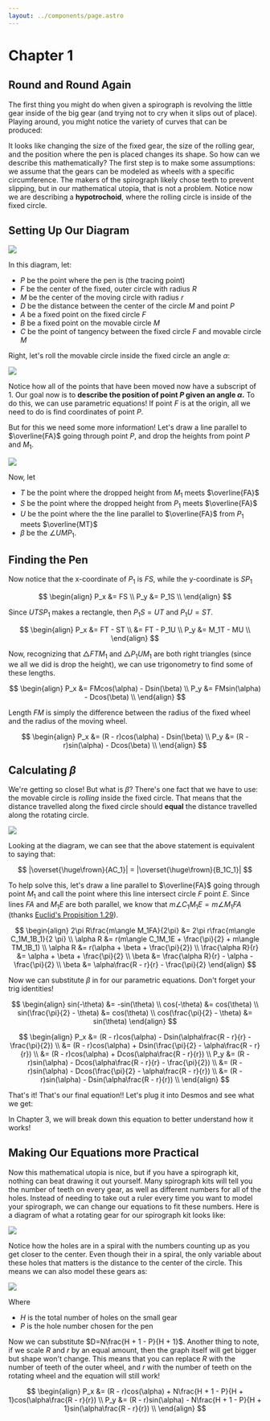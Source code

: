 ```yaml
---
layout: ../components/page.astro
---
```



# Chapter 1

## Round and Round Again

The first thing you might do when given a spirograph is revolving the little gear inside of the big gear (and trying not to cry when it slips out of place). Playing around, you might notice the variety of curves that can be produced:

It looks like changing the size of the fixed gear, the size of the rolling gear, and the position where the pen is placed changes its shape. So how can we describe this mathematically? The first step is to make some assumptions: we assume that the gears can be modeled as wheels with a specific circumference. The makers of the spirograph likely chose teeth to prevent slipping, but in our mathematical utopia, that is not a problem. Notice now we are describing a **hypotrochoid**, where the rolling circle is inside of the fixed circle.

## Setting Up Our Diagram

<img src="/spirographs/assets/inner1.jpg" />

In this diagram, let:

-   $P$ be the point where the pen is (the tracing point)
-   $F$ be the center of the fixed, outer circle with radius $R$
-   $M$ be the center of the moving circle with radius $r$
-   $D$ be the distance between the center of the circle $M$ and point $P$
-   $A$ be a fixed point on the fixed circle $F$
-   $B$ be a fixed point on the movable circle $M$
-   $C$ be the point of tangency between the fixed circle $F$ and movable circle $M$

Right, let's roll the movable circle inside the fixed circle an angle $\alpha$:

<img src="/spirographs/assets/inner2.jpg" />

Notice how all of the points that have been moved now have a subscript of 1. Our goal now is to **describe the position of point $P$ given an angle $\alpha$.** To do this, we can use parametric equations! If point $F$ is at the origin, all we need to do is find coordinates of point $P$.

But for this we need some more information! Let's draw a line parallel to $\overline{FA}$ going through point $P$, and drop the heights from point $P$ and $M_1$.

<img src="/spirographs/assets/inner3.jpg" />

Now, let

-   $T$ be the point where the dropped height from $M_1$ meets $\overline{FA}$
-   $S$ be the point where the dropped height from $P_1$ meets $\overline{FA}$
-   $U$ be the point where the the line parallel to $\overline{FA}$ from $P_1$ meets $\overline{MT}$
-   $\beta$ be the $\angle UMP_1$.

## Finding the Pen

Now notice that the x-coordinate of $P_1$ is $FS$, while the y-coordinate is $SP_1$

$$
\begin{align}
P_x &= FS \\
P_y &= P_1S \\
\end{align}
$$

Since $UTSP_1$ makes a rectangle, then $P_1S = UT$ and $P_1U = ST$.

$$
\begin{align}
P_x &= FT - ST \\
    &= FT - P_1U \\
P_y &= M_1T - MU \\
\end{align}
$$

Now, recognizing that $\triangle FTM_1$ and $\triangle P_1UM_1$ are both right triangles (since we all we did is drop the height), we can use trigonometry to find some of these lengths.

$$
\begin{align}
P_x &= FMcos(\alpha) - Dsin(\beta) \\
P_y &= FMsin(\alpha) - Dcos(\beta) \\
\end{align}
$$

Length $FM$ is simply the difference between the radius of the fixed wheel and the radius of the moving wheel.

$$
\begin{align}
P_x &= (R - r)cos(\alpha) - Dsin(\beta) \\
P_y &= (R - r)sin(\alpha) - Dcos(\beta) \\
\end{align}
$$

## Calculating $\beta$

We're getting so close! But what is $\beta$? There's one fact that we have to use: the movable circle is _rolling_ inside the fixed circle. That means that the distance travelled along the fixed circle should **equal** the distance travelled along the rotating circle.

<img src="/spirographs/assets/inner4.jpg" />

Looking at the diagram, we can see that the above statement is equivalent to saying that:

$$
|\overset{\huge\frown}{AC_1}| = |\overset{\huge\frown}{B_1C_1}|
$$

To help solve this, let's draw a line parallel to $\overline{FA}$ going through point $M_1$ and call the point where this line intersect circle $F$ point $E$. Since lines $FA$ and $M_1E$ are both parallel, we know that $m\angle C_1M_1E = m\angle M_1FA$ (thanks [Euclid's Propisition 1.29](http://aleph0.clarku.edu/~djoyce/elements/bookI/propI29.html)).

$$
\begin{align}
2\pi R\frac{m\angle M_1FA}{2\pi} &= 2\pi r\frac{m\angle C_1M_1B_1}{2 \pi} \\
\alpha R &= r(m\angle C_1M_1E + \frac{\pi}{2} + m\angle TM_1B_1) \\
\alpha R &= r(\alpha + \beta + \frac{\pi}{2}) \\
\frac{\alpha R}{r} &= \alpha + \beta + \frac{\pi}{2} \\
\beta &= \frac{\alpha R}{r} - \alpha - \frac{\pi}{2} \\
\beta &= \alpha\frac{R - r}{r} - \frac{\pi}{2}
\end{align}
$$

Now we can substitute $\beta$ in for our parametric equations. Don't forget your trig identities!

$$
\begin{align}
sin(-\theta) &= -sin(\theta) \\
cos(-\theta) &= cos(\theta) \\
sin(\frac{\pi}{2} - \theta) &= cos(\theta) \\
cos(\frac{\pi}{2} - \theta) &= sin(\theta)
\end{align}
$$

$$
\begin{align}
P_x &= (R - r)cos(\alpha) - Dsin(\alpha\frac{R - r}{r} - \frac{\pi}{2}) \\
    &= (R - r)cos(\alpha) + Dsin(\frac{\pi}{2} - \alpha\frac{R - r}{r}) \\
    &= (R - r)cos(\alpha) + Dcos(\alpha\frac{R - r}{r}) \\
P_y &= (R - r)sin(\alpha) - Dcos(\alpha\frac{R - r}{r} - \frac{\pi}{2}) \\
    &= (R - r)sin(\alpha) - Dcos(\frac{\pi}{2} - \alpha\frac{R - r}{r}) \\
    &= (R - r)sin(\alpha) - Dsin(\alpha\frac{R - r}{r}) \\
\end{align}
$$

That's it! That's our final equation!! Let's plug it into Desmos and see what we get:

<Desmos link="https://www.desmos.com/calculator/rwvuvz3oys" />

In Chapter 3, we will break down this equation to better understand how it works!

## Making Our Equations more Practical

Now this mathematical utopia is nice, but if you have a spirograph kit, nothing can beat drawing it out yourself. Many spirograph kits will tell you the number of teeth on every gear, as well as different numbers for all of the holes. Instead of needing to take out a ruler every time you want to model your spirograph, we can change our equations to fit these numbers. Here is a diagram of what a rotating gear for our spirograph kit looks like:

<img src="/spirographs/assets/inner5.jpg" />

Notice how the holes are in a spiral with the numbers counting up as you get closer to the center. Even though their in a spiral, the only variable about these holes that matters is the distance to the center of the circle. This means we can also model these gears as:

<img src="/spirographs/assets/inner6.jpg" />

Where

-   $H$ is the total number of holes on the small gear
-   $P$ is the hole number chosen for the pen

Now we can substitute $D=N\frac{H + 1 - P}{H + 1}$. Another thing to note, if we scale $R$ and $r$ by an equal amount, then the graph itself will get bigger but shape won't change. This means that you can replace $R$ with the number of teeth of the outer wheel, and $r$ with the number of teeth on the rotating wheel and the equation will still work!

$$
\begin{align}
P_x &= (R - r)cos(\alpha) + N\frac{H + 1 - P}{H + 1}cos(\alpha\frac{R - r}{r}) \\
P_y &= (R - r)sin(\alpha) - N\frac{H + 1 - P}{H + 1}sin(\alpha\frac{R - r}{r}) \\
\end{align}
$$
